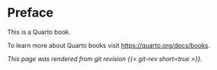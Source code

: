 # Preface {.unnumbered}

This is a Quarto book.

To learn more about Quarto books visit [https://quarto.org/docs/books](https://quarto.org/docs/books).

*This page was rendered from git revision {{< git-rev short=true >}}.*
